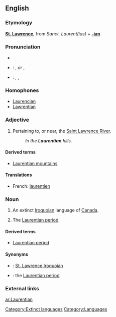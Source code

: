 {{wikipedia}}
==English==

===Etymology===
'''[[w:St. Lawrence|St. Lawrence]]''', from {{L.}} ''Sanct. Laurent(ius)'' + '''[[-ian]]'''

===Pronunciation===
*{{pronstub|Canadian pronunciation required here}}
*{{italbrac|UK}}: {{IPA|/lɒˈrɛnʃən/}}, {{SAMPA|/lQ"rEnS@n/}} ''or'' {{IPA|/lɒˈrɛnʃiən/}}, {{SAMPA|/lQ"rEnSi@n/}}
*{{italbrac|US}}: {{enPR|lä-rĕnʹshən}}, {{IPA|/lɑˈrɛnʃən/}}, {{SAMPA|/lA"rEnS@n/}}

===Homophones===
*[[Laurencian]]
*[[Lawrentian]]

===Adjective===
{{en-adj|-}}

# Pertaining to, or near, the [[w:Saint Lawrence River|Saint Lawrence River]].
#:''In the '''Laurentian''' hills.''

====Derived terms====
* [[Laurentian mountains]]

====Translations====
*French: [[laurentien]]

===Noun===
{{en-proper noun}}

# An extinct [[Iroquoian]] language of [[Canada]].
# {{context|geology}} The [[Laurentian period]].

====Derived terms====
*[[Laurentian period]] <!--{{context|geology}} the lower of the two divisions of the [[Archaean]] age.  Synonym: the [[Laurentian]]-->

====Synonyms====
*{{italbrac|language}}: [[St. Lawrence Iroquoian]]
*{{italbrac|geology}}: the [[Laurentian period]]

===External links===
{{ethnologue|code=lre}}

[[Category:Extinct languages]]
[[Category:Languages]]

[[ar:Laurentian]]